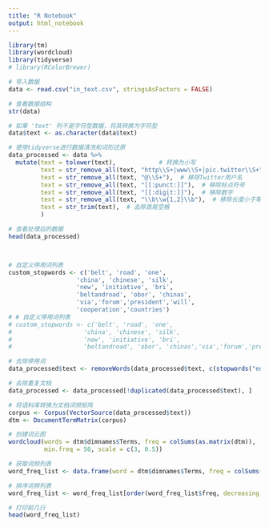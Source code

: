 ```yaml
---
title: "R Notebook"
output: html_notebook
---
```



```r
library(tm)
library(wordcloud)
library(tidyverse)
# library(RColorBrewer)
```

```r
# 导入数据
data <- read.csv("in_text.csv", stringsAsFactors = FALSE)
```


```r
# 查看数据结构
str(data)
```


```r
# 如果 'text' 列不是字符型数据，将其转换为字符型
data$text <- as.character(data$text)
```

```r
# 使用tidyverse进行数据清洗和词形还原
data_processed <- data %>%
  mutate(text = tolower(text),            # 转换为小写
         text = str_remove_all(text, "http\\S+|www\\S+|pic.twitter\\S+"),  # 移除URL
         text = str_remove_all(text, "@\\S+"),  # 移除Twitter用户名
         text = str_remove_all(text, "[[:punct:]]"),  # 移除标点符号
         text = str_remove_all(text, "[[:digit:]]"),  # 移除数字
         text = str_remove_all(text, "\\b\\w{1,2}\\b"),  # 移除长度小于等于2的单词
         text = str_trim(text),  # 去除首尾空格
         )
```

```r
# 查看处理后的数据
head(data_processed)
```


```r

```


```r
```

```r
# 自定义停用词列表
custom_stopwords <- c('belt', 'road', 'one',
                   'china', 'chinese', 'silk',
                   'new', 'initiative', 'bri',
                   'beltandroad', 'obor', 'chinas',
                   'via','forum','president','will',
                   'cooperation','countries')
# # 自定义停用词列表
# custom_stopwords <- c('belt', 'road', 'one', 
#                    'china', 'chinese', 'silk', 
#                    'new', 'initiative', 'bri', 
#                    'beltandroad', 'obor', 'chinas','via','forum','president','will','cooperation','countries')

# 去除停用词
data_processed$text <- removeWords(data_processed$text, c(stopwords("en"), custom_stopwords))

```


```r
# 去除重复文档
data_processed <- data_processed[!duplicated(data_processed$text), ]
```


```r
# 将语料库转换为文档词频矩阵
corpus <- Corpus(VectorSource(data_processed$text))
dtm <- DocumentTermMatrix(corpus)
```


```r
# 创建词云图
wordcloud(words = dtm$dimnames$Terms, freq = colSums(as.matrix(dtm)),
          min.freq = 50, scale = c(3, 0.5))
```


```r
# 获取词频列表
word_freq_list <- data.frame(word = dtm$dimnames$Terms, freq = colSums(as.matrix(dtm)))

# 排序词频列表
word_freq_list <- word_freq_list[order(word_freq_list$freq, decreasing = TRUE), ]

# 打印前几行
head(word_freq_list)
```


```r
```


